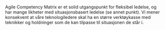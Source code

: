 Agile Competency Matrix er et solid utgangspunkt for fleksibel ledelse, og har mange likheter med situasjonsbasert ledelse (se annet punkt).
Vi mener konsekvent at våre teknologiledere skal ha en større verktøykasse med teknikker og holdninger som de kan tilpasse til situasjonen de står i.
